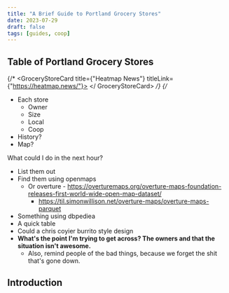 ```yaml
---
title: "A Brief Guide to Portland Grocery Stores"
date: 2023-07-29
draft: false
tags: [guides, coop]
---
```



## Table of Portland Grocery Stores

<GroceryStoreTable />

{/* <GroceryStoreCard title={"Heatmap News"} titleLink={"https://heatmap.news/"}> </ GroceryStoreCard> */}
{/* 
- Each store
  - Owner
  - Size
  - Local
  - Coop
- History?
- Map?

What could I do in the next hour?

- List them out
- Find them using openmaps
  - Or overture - https://overturemaps.org/overture-maps-foundation-releases-first-world-wide-open-map-dataset/
    - https://til.simonwillison.net/overture-maps/overture-maps-parquet
- Something using dbpediea
- A quick table
- Could a chris coyier burrito style design
- **What's the point I'm trying to get across? The owners and that the situation isn't awesome.**
	- Also, remind people of the bad things, because we forget the shit that's gone down.

## Introduction

[^1]: https://duckduckgo.com/?q=%5E */}
